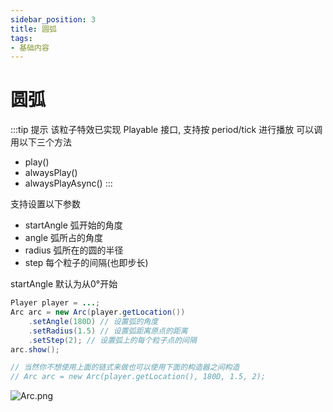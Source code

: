 ```yaml
---
sidebar_position: 3
title: 圆弧
tags:
- 基础内容
---
```

# 圆弧

:::tip 提示
该粒子特效已实现 Playable 接口, 支持按 period/tick 进行播放
可以调用以下三个方法
- play()
- alwaysPlay()
- alwaysPlayAsync()
:::

支持设置以下参数
 - startAngle 弧开始的角度
 - angle 弧所占的角度
 - radius  弧所在的圆的半径
 - step 每个粒子的间隔(也即步长)

startAngle 默认为从0°开始

```java
Player player = ...;
Arc arc = new Arc(player.getLocation())
    .setAngle(180D) // 设置弧的角度
    .setRadius(1.5) // 设置弧距离原点的距离
    .setStep(2); // 设置弧上的每个粒子点的间隔
arc.show();

// 当然你不想使用上面的链式来做也可以使用下面的构造器之间构造
// Arc arc = new Arc(player.getLocation(), 180D, 1.5, 2);
```
![Arc.png](https://i.loli.net/2020/11/02/NuFptKA6UskdJPf.png)
